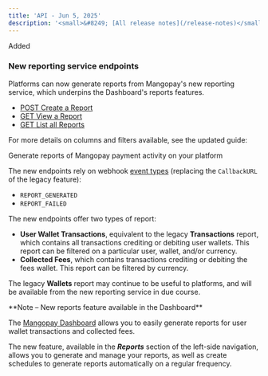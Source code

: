 ```yaml
---
title: 'API - Jun 5, 2025'  
description: '<small>&#8249; [All release notes](/release-notes)</small>'
---
```


<div class="release-notes-page">

<div class="pill pill-green">Added</div>

### New reporting service endpoints 

Platforms can now generate reports from Mangopay's new reporting service, which underpins the Dashboard's reports features. 

- [POST Create a Report](/api-reference/reporting/create-report)
- [GET View a Report](/api-reference/reporting/view-report)
- [GET List all Reports](/api-reference/reporting/list-reports)

For more details on columns and filters available, see the updated guide: 

<Card title="Reports" href="/reports">
Generate reports of Mangopay payment activity on your platform
</Card>

The new endpoints rely on webhook [event types](/webhooks/event-types#reports) (replacing the `CallbackURL` of the legacy feature):
- `REPORT_GENERATED`
- `REPORT_FAILED`

The new endpoints offer two types of report: 
- **User Wallet Transactions**, equivalent to the legacy **Transactions** report, which contains all transactions crediting or debiting user wallets. This report can be filtered on a particular user, wallet, and/or currency. 
- **Collected Fees**, which contains transactions crediting or debiting the fees wallet. This report can be filtered by currency. 

The legacy **Wallets** report may continue to be useful to platforms, and will be available from the new reporting service in due course. 

<Note>
**Note – New reports feature available in the Dashboard**

The <a href="https://hub.mangopay.com/" target="_blank">Mangopay Dashboard</a> allows you to easily generate reports for user wallet transactions and collected fees. 

The new feature, available in the ***Reports*** section of the left-side navigation, allows you to generate and manage your reports, as well as create schedules to generate reports automatically on a regular frequency.
</Note>

</div>